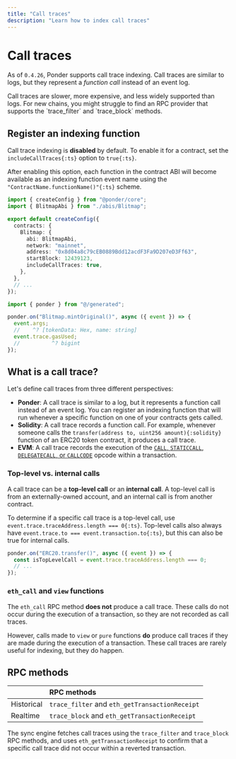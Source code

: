```yaml
---
title: "Call traces"
description: "Learn how to index call traces"
---
```



# Call traces

As of `0.4.26`, Ponder supports call trace indexing. Call traces are similar to logs, but they represent a _function call_ instead of an event log.

<Callout type="warning">
  Call traces are slower, more expensive, and less widely supported than logs.
  For new chains, you might struggle to find an RPC provider that supports the
  `trace_filter` and `trace_block` methods.
</Callout>

## Register an indexing function

Call trace indexing is **disabled** by default. To enable it for a contract, set the `includeCallTraces{:ts}` option to `true{:ts}`.

After enabling this option, each function in the contract ABI will become available as an indexing function event name using the `"ContractName.functionName()"{:ts}` scheme.

<div className="code-columns">

```ts filename="ponder.config.ts" {11}
import { createConfig } from "@ponder/core";
import { BlitmapAbi } from "./abis/Blitmap";

export default createConfig({
  contracts: {
    Blitmap: {
      abi: BlitmapAbi,
      network: "mainnet",
      address: "0x8d04a8c79cEB0889Bdd12acdF3Fa9D207eD3Ff63",
      startBlock: 12439123,
      includeCallTraces: true,
    },
  },
  // ...
});
```

```ts filename="src/index.ts" {15}
import { ponder } from "@/generated";

ponder.on("Blitmap.mintOriginal()", async ({ event }) => {
  event.args;
  //    ^? [tokenData: Hex, name: string]
  event.trace.gasUsed;
  //          ^? bigint
});
```

</div>


## What is a call trace?

Let's define call traces from three different perspectives:

- **Ponder**: A call trace is similar to a log, but it represents a function call instead of an event log. You can register an indexing function that will run whenever a specific function on one of your contracts gets called.
- **Solidity**: A call trace records a function call. For example, whenever someone calls the `transfer(address to, uint256 amount){:solidity}` function of an ERC20 token contract, it produces a call trace.
- **EVM**: A call trace records the execution of the [`CALL`, `STATICCALL`, `DELEGATECALL`, or `CALLCODE`](https://www.evm.codes/#f1) opcode within a transaction.

### Top-level vs. internal calls

A call trace can be a **top-level call** or an **internal call**. A top-level call is from an externally-owned account, and an internal call is from another contract.

To determine if a specific call trace is a top-level call, use `event.trace.traceAddress.length === 0{:ts}`. Top-level calls also always have `event.trace.to === event.transaction.to{:ts}`, but this can also be true for internal calls.

```ts filename="src/index.ts" {2}
ponder.on("ERC20.transfer()", async ({ event }) => {
  const isTopLevelCall = event.trace.traceAddress.length === 0;
  // ...
});
```

### `eth_call` and `view` functions

The `eth_call` RPC method **does not** produce a call trace. These calls do not occur during the execution of a transaction, so they are not recorded as call traces.

However, calls made to `view` or `pure` functions **do** produce call traces if they are made during the execution of a transaction. These call traces are rarely useful for indexing, but they do happen.

## RPC methods

|            | RPC methods                                    |
| :--------- | :--------------------------------------------- |
| Historical | `trace_filter` and `eth_getTransactionReceipt` |
| Realtime   | `trace_block` and `eth_getTransactionReceipt`  |

The sync engine fetches call traces using the `trace_filter` and `trace_block` RPC methods, and uses `eth_getTransactionReceipt` to confirm that a specific call trace did not occur within a reverted transaction.
